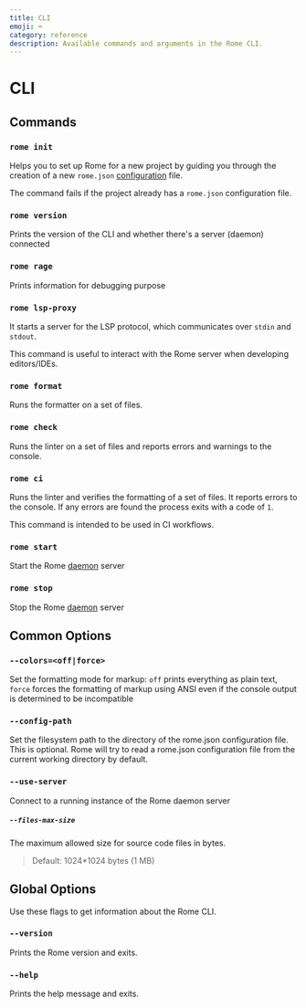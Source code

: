```yaml
---
title: CLI
emoji: ⌨️
category: reference
description: Available commands and arguments in the Rome CLI.
---
```


# CLI

## Commands

### `rome init`

Helps you to set up Rome for a new project by guiding you through the creation of a new `rome.json` [configuration](/configuration) file.

The command fails if the project already has a `rome.json` configuration file.

### `rome version`

Prints the version of the CLI and whether there's a server (daemon) connected

### `rome rage`

Prints information for debugging purpose

### `rome lsp-proxy`

It starts a server for the LSP protocol, which communicates over `stdin` and `stdout`.

This command is useful to interact with the Rome server when developing editors/IDEs.

### `rome format`

Runs the formatter on a set of files.

### `rome check`

Runs the linter on a set of files and reports errors and warnings to the console.

### `rome ci`

Runs the linter and verifies the formatting of a set of files. It reports errors to the console. If any errors are found the process exits with a code of `1`.

This command is intended to be used in CI workflows.

### `rome start`

Start the Rome [daemon](/internals/architecture#daemon) server

### `rome stop`

Stop the Rome [daemon](/internals/architecture#deamon) server

## Common Options

### `--colors=<off|force>`

Set the formatting mode for markup: `off` prints everything as plain text,
`force` forces the formatting of markup using ANSI even if the console output
is determined to be incompatible

### `--config-path`

Set the filesystem path to the directory of the rome.json configuration file.
This is optional. Rome will try to read a rome.json configuration file from the 
current working directory by default.

### `--use-server`

Connect to a running instance of the Rome daemon server

##### `--files-max-size`

The maximum allowed size for source code files in bytes.

> Default: 1024*1024 bytes (1 MB)

## Global Options

Use these flags to get information about the Rome CLI.

### `--version`

Prints the Rome version and exits.

### `--help`

Prints the help message and exits.
